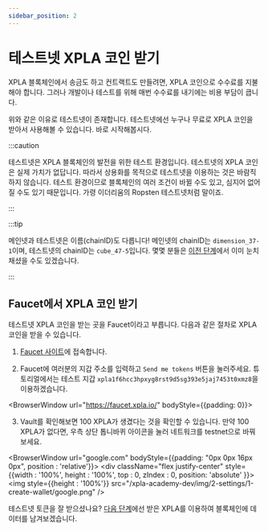 ```yaml
---
sidebar_position: 2
---
```


# 테스트넷 XPLA 코인 받기


XPLA 블록체인에서 송금도 하고 컨트랙트도 만들려면, XPLA 코인으로 수수료를 지불해야 합니다. 그러나 개발이나 테스트를 위해 매번 수수료를 내기에는 비용 부담이 큽니다.

위와 같은 이유로 테스트넷이 존재합니다. 테스트넷에선 누구나 무료로 XPLA 코인을 받아서 사용해볼 수 있습니다. 바로 시작해봅시다.

:::caution

테스트넷은 XPLA 블록체인의 발전을 위한 테스트 환경입니다. 테스트넷의 XPLA 코인은 실제 가치가 없답니다. 따라서 상용화를 목적으로 테스트넷을 이용하는 것은 바람직하지 않습니다. 테스트 환경이므로 블록체인의 여러 조건이 바뀔 수도 있고, 심지어 없어질 수도 있기 때문입니다. 가령 이더리움의 Ropsten 테스트넷처럼 말이죠.

:::

:::tip

메인넷과 테스트넷은 이름(chainID)도 다릅니다! 메인넷의 chainID는 `dimension_37-1`이며, 테스트넷의 chainID는 `cube_47-5`입니다. 몇몇 분들은 [이전 단계](/docs/settings/create-wallet/create-wallet-with-js#runjs)에서 이미 눈치채셨을 수도 있겠습니다.

:::

## Faucet에서 XPLA 코인 받기

테스트넷 XPLA 코인을 받는 곳을 Faucet이라고 부릅니다. 다음과 같은 절차로 XPLA 코인을 받을 수 있습니다.

1. [Faucet 사이트](https://faucet.xpla.io/)에 접속합니다.

2. Faucet에 여러분의 지갑 주소를 입력하고 `Send me tokens` 버튼을 눌러주세요. 튜토리얼에서는 테스트 지갑 `xpla1f6hcc3hpxyg8rst9d5sg393e5jaj7453t0xmz8`을 이용하겠습니다.

<BrowserWindow url="https://faucet.xpla.io/" bodyStyle={{padding: 0}}>
<div className="flex justify-center" style={{backgroundColor : 'hsl(240, 20%, 97%)', position : 'relative'}}>
    <div style={{position : 'absolute', backgroundColor : '#031435', height : '29px', width : '100%', top : 0, zIndex : 0}} />
    <VaultImgCard style={{zIndex : 1}} imgSrc="/xpla-academy-dev/img/2-settings/1-create-wallet/faucet-example.png" />
</div>
</BrowserWindow>

3. Vault를 확인해보면 100 XPLA가 생겼다는 것을 확인할 수 있습니다. 만약 100 XPLA가 없다면, 우측 상단 톱니바퀴 아이콘을 눌러 네트워크를 testnet으로 바꿔보세요.

<BrowserWindow url="google.com" bodyStyle={{padding: "0px 0px 16px 0px", position : 'relative'}}>
    <div className="flex justify-center" style={{width : '100%', height : '100%', top : 0, zIndex : 0, position: 'absolute' }}>
        <img  style={{height : '100%'}} src="/xpla-academy-dev/img/2-settings/1-create-wallet/google.png" />
    </div>
<div className="flex justify-end" style={{zIndex : 1,position:'relative'}}>
    <VaultImgCard imgSrc="/xpla-academy-dev/img/2-settings/1-create-wallet/get-token.png" />
</div>
</BrowserWindow>

테스트넷 토큰을 잘 받으셨나요? [다음 단계](/docs/settings/create-testnet-transaction/send-tx)에선 받은 XPLA를 이용하여 블록체인에 데이터를 남겨보겠습니다.
